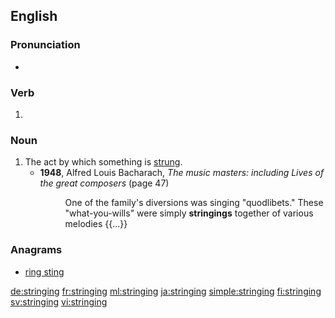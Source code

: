 ==English==

===Pronunciation===
* {{rhymes|ɪŋɪŋ|lang=en}}

===Verb===
{{head|en|present participle}}

# {{present participle of|string|lang=en}}

===Noun===
{{en-noun}}

# The act by which something is [[string|strung]].
#* '''1948''', Alfred Louis Bacharach, ''The music masters: including Lives of the great composers'' (page 47)
#*: One of the family's diversions was singing "quodlibets." These "what-you-wills" were simply '''stringings''' together of various melodies {{...}}

===Anagrams===
* [[ring sting#English|ring sting]]

[[de:stringing]]
[[fr:stringing]]
[[ml:stringing]]
[[ja:stringing]]
[[simple:stringing]]
[[fi:stringing]]
[[sv:stringing]]
[[vi:stringing]]